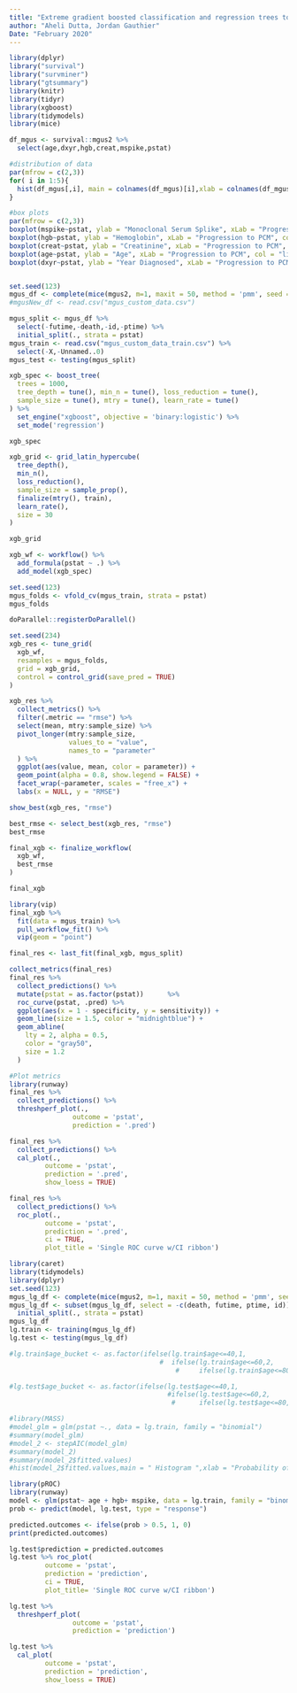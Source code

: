 ```yaml
---
title: "Extreme gradient boosted classification and regression trees to predict outcomes in patients with monoclonal gammapathies of undermind significance"
author: "Aheli Dutta, Jordan Gauthier"
Date: "February 2020"
---
```


```r
library(dplyr)
library("survival")
library("survminer")
library("gtsummary")
library(knitr)
library(tidyr)
library(xgboost)
library(tidymodels)
library(mice)

```

```r
df_mgus <- survival::mgus2 %>% 
  select(age,dxyr,hgb,creat,mspike,pstat)

#distribution of data
par(mfrow = c(2,3))
for( i in 1:5){
  hist(df_mgus[,i], main = colnames(df_mgus)[i],xlab = colnames(df_mgus)[i], col = 'light blue')
}

#box plots
par(mfrow = c(2,3))
boxplot(mspike~pstat, ylab = "Monoclonal Serum Splike", xLab = "Progression to PCM", col = "light green", data = df_mgus)
boxplot(hgb~pstat, ylab = "Hemoglobin", xLab = "Progression to PCM", col = "light green", data = df_mgus)
boxplot(creat~pstat, ylab = "Creatinine", xLab = "Progression to PCM", col = "light green", data = df_mgus)
boxplot(age~pstat, ylab = "Age", xLab = "Progression to PCM", col = "light green", data = df_mgus)
boxplot(dxyr~pstat, ylab = "Year Diagnosed", xLab = "Progression to PCM", col = "light green", data = df_mgus)

```

```r

```


```r
set.seed(123)
mgus_df <- complete(mice(mgus2, m=1, maxit = 50, method = 'pmm', seed = 500),1)
#mgusNew_df <- read.csv("mgus_custom_data.csv")

mgus_split <- mgus_df %>% 
  select(-futime,-death,-id,-ptime) %>% 
  initial_split(., strata = pstat)
mgus_train <- read.csv("mgus_custom_data_train.csv") %>% 
  select(-X,-Unnamed..0)
mgus_test <- testing(mgus_split)
```

```r
xgb_spec <- boost_tree(
  trees = 1000,
  tree_depth = tune(), min_n = tune(), loss_reduction = tune(),
  sample_size = tune(), mtry = tune(), learn_rate = tune()
) %>%
  set_engine("xgboost", objective = 'binary:logistic') %>%
  set_mode('regression')

xgb_spec
```

```r
xgb_grid <- grid_latin_hypercube(
  tree_depth(),
  min_n(),
  loss_reduction(),
  sample_size = sample_prop(),
  finalize(mtry(), train),
  learn_rate(),
  size = 30
)

xgb_grid
```

```r
xgb_wf <- workflow() %>%
  add_formula(pstat ~ .) %>%
  add_model(xgb_spec)
```

```r
set.seed(123)
mgus_folds <- vfold_cv(mgus_train, strata = pstat)
mgus_folds
```

```r
doParallel::registerDoParallel()

set.seed(234)
xgb_res <- tune_grid(
  xgb_wf,
  resamples = mgus_folds,
  grid = xgb_grid, 
  control = control_grid(save_pred = TRUE)
)
```

```r
xgb_res %>%
  collect_metrics() %>%
  filter(.metric == "rmse") %>%
  select(mean, mtry:sample_size) %>%
  pivot_longer(mtry:sample_size,
               values_to = "value",
               names_to = "parameter"
  ) %>%
  ggplot(aes(value, mean, color = parameter)) +
  geom_point(alpha = 0.8, show.legend = FALSE) +
  facet_wrap(~parameter, scales = "free_x") +
  labs(x = NULL, y = "RMSE")

show_best(xgb_res, "rmse")

best_rmse <- select_best(xgb_res, "rmse")
best_rmse

final_xgb <- finalize_workflow(
  xgb_wf,
  best_rmse
)

final_xgb
```

```r
library(vip)
final_xgb %>%
  fit(data = mgus_train) %>%
  pull_workflow_fit() %>%
  vip(geom = "point")

final_res <- last_fit(final_xgb, mgus_split)

collect_metrics(final_res)
final_res %>%
  collect_predictions() %>%
  mutate(pstat = as.factor(pstat))      %>%
  roc_curve(pstat, .pred) %>%
  ggplot(aes(x = 1 - specificity, y = sensitivity)) +
  geom_line(size = 1.5, color = "midnightblue") +
  geom_abline(
    lty = 2, alpha = 0.5,
    color = "gray50",
    size = 1.2
  )

#Plot metrics
library(runway)
final_res %>%
  collect_predictions() %>% 
  threshperf_plot(.,
                outcome = 'pstat',
                prediction = '.pred')

final_res %>%
  collect_predictions() %>% 
  cal_plot(.,
         outcome = 'pstat', 
         prediction = '.pred',
         show_loess = TRUE)

final_res %>%
  collect_predictions() %>% 
  roc_plot(., 
         outcome = 'pstat', 
         prediction = '.pred',
         ci = TRUE, 
         plot_title = 'Single ROC curve w/CI ribbon')
```


```r
library(caret)
library(tidymodels)
library(dplyr)
set.seed(123)
mgus_lg_df <- complete(mice(mgus2, m=1, maxit = 50, method = 'pmm', seed = 500),1) 
mgus_lg_df <- subset(mgus_lg_df, select = -c(death, futime, ptime, id)) %>% 
  initial_split(., strata = pstat)
mgus_lg_df
lg.train <- training(mgus_lg_df)
lg.test <- testing(mgus_lg_df)

#lg.train$age_bucket <- as.factor(ifelse(lg.train$age<=40,1,
                                      #  ifelse(lg.train$age<=60,2,
                                          #     ifelse(lg.train$age<=80,3,4))))

#lg.test$age_bucket <- as.factor(ifelse(lg.test$age<=40,1,
                                        #ifelse(lg.test$age<=60,2,
                                         #      ifelse(lg.test$age<=80,3,4))))

```

```r
#library(MASS)
#model_glm = glm(pstat ~., data = lg.train, family = "binomial")
#summary(model_glm)
#model_2 <- stepAIC(model_glm)
#summary(model_2)
#summary(model_2$fitted.values)
#hist(model_2$fitted.values,main = " Histogram ",xlab = "Probability of '1' pstat", col = 'light green')
```

```r
library(pROC)
library(runway)
model <- glm(pstat~ age + hgb+ mspike, data = lg.train, family = "binomial",control = list(maxit = 100 ))
prob <- predict(model, lg.test, type = "response")

predicted.outcomes <- ifelse(prob > 0.5, 1, 0)
print(predicted.outcomes)

lg.test$prediction = predicted.outcomes
lg.test %>% roc_plot(
         outcome = 'pstat',
         prediction = 'prediction',
         ci = TRUE, 
         plot_title= 'Single ROC curve w/CI ribbon')

lg.test %>%
  threshperf_plot(
                outcome = 'pstat',
                prediction = 'prediction')

lg.test %>%
  cal_plot(
         outcome = 'pstat', 
         prediction = 'prediction',
         show_loess = TRUE)

```

